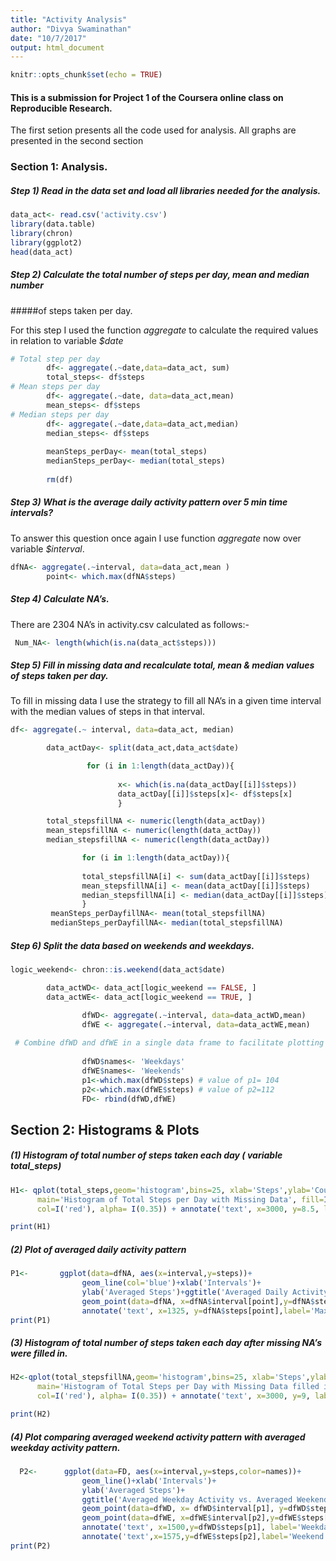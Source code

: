 ```yaml
---
title: "Activity Analysis"
author: "Divya Swaminathan"
date: "10/7/2017"
output: html_document
---
```


```r
knitr::opts_chunk$set(echo = TRUE)
```

#### This is a submission for  Project 1 of the Coursera online class on Reproducible Research.

The first setion presents all the code used for analysis. All graphs are presented in the second section

### Section 1: Analysis.

##### Step 1) Read in the data set and load all libraries needed for the analysis.

```r
data_act<- read.csv('activity.csv')
library(data.table)
library(chron)
library(ggplot2)
head(data_act)
```


##### Step 2) Calculate the total number of steps per day, mean and median number
#####of steps taken per day. 

For this step I used the function *aggregate* to calculate the required values in relation to variable *$date*

```r
# Total step per day 
        df<- aggregate(.~date,data=data_act, sum)
        total_steps<- df$steps
# Mean steps per day
        df<- aggregate(.~date, data=data_act,mean)
        mean_steps<- df$steps
# Median steps per day
        df<- aggregate(.~date,data=data_act,median)
        median_steps<- df$steps
        
        meanSteps_perDay<- mean(total_steps)
        medianSteps_perDay<- median(total_steps)
        
        rm(df)
```

##### Step 3)  What is the average daily activity pattern over 5 min time intervals?

To answer this question once again I use function *aggregate* now over variable
*$interval*. 

```r
dfNA<- aggregate(.~interval, data=data_act,mean )
        point<- which.max(dfNA$steps)

```


##### Step 4) Calculate NA's.

There are 2304 NA's in activity.csv calculated as follows:-

```r
 Num_NA<- length(which(is.na(data_act$steps)))
```        

##### Step 5) Fill in missing data and recalculate total, mean & median values of steps taken per day.

To fill in missing data I use the strategy to fill all NA's in a given time interval with the median values of steps in that interval. 
```r
df<- aggregate(.~ interval, data=data_act, median)

        data_actDay<- split(data_act,data_act$date)

                 for (i in 1:length(data_actDay)){
           
                        x<- which(is.na(data_actDay[[i]]$steps))
                        data_actDay[[i]]$steps[x]<- df$steps[x]
                        }

        total_stepsfillNA <- numeric(length(data_actDay))
        mean_stepsfillNA <- numeric(length(data_actDay))
        median_stepsfillNA <- numeric(length(data_actDay))

                for (i in 1:length(data_actDay)){
   
                total_stepsfillNA[i] <- sum(data_actDay[[i]]$steps)
                mean_stepsfillNA[i] <- mean(data_actDay[[i]]$steps)
                median_stepsfillNA[i] <- median(data_actDay[[i]]$steps)
                }
         meanSteps_perDayfillNA<- mean(total_stepsfillNA)
         medianSteps_perDayfillNA<- median(total_stepsfillNA)

```

##### Step 6) Split the data based on weekends and weekdays.

```r
logic_weekend<- chron::is.weekend(data_act$date)

        data_actWD<- data_act[logic_weekend == FALSE, ]
        data_actWE<- data_act[logic_weekend == TRUE, ]

                dfWD<- aggregate(.~interval, data=data_actWD,mean)
                dfWE <- aggregate(.~interval, data=data_actWE,mean)
                
 # Combine dfWD and dfWE in a single data frame to facilitate plotting 
                
                dfWD$names<- 'Weekdays'
                dfWE$names<- 'Weekends'
                p1<-which.max(dfWD$steps) # value of p1= 104
                p2<-which.max(dfWE$steps) # value of p2=112
                FD<- rbind(dfWD,dfWE)
```


## Section 2: Histograms & Plots

##### (1) Histogram of total number of steps taken each day ( variable total_steps)

```r

H1<- qplot(total_steps,geom='histogram',bins=25, xlab='Steps',ylab='Counts',
      main='Histogram of Total Steps per Day with Missing Data', fill=I('blue'),
      col=I('red'), alpha= I(0.35)) + annotate('text', x=3000, y=8.5, label='mean # of steps= 10766.19') + annotate('text', x=3000, y= 7.5, label='median # of steps = 10765.0')

print(H1)

```

##### (2) Plot of averaged daily activity pattern

```r

P1<-       ggplot(data=dfNA, aes(x=interval,y=steps))+
                geom_line(col='blue')+xlab('Intervals')+ 
                ylab('Averaged Steps')+ggtitle('Averaged Daily Activity Pattern with NAs includes')+
                geom_point(data=dfNA, x=dfNA$interval[point],y=dfNA$steps[point],col='black')+
                annotate('text', x=1325, y=dfNA$steps[point],label='Maximum occurs at interval 835')
print(P1)


```

##### (3) Histogram of total number of steps taken each day after missing NA's were filled in.

```r

H2<-qplot(total_stepsfillNA,geom='histogram',bins=25, xlab='Steps',ylab='Counts',
      main='Histogram of Total Steps per Day with Missing Data filled in', fill=I('dark green'),
      col=I('red'), alpha= I(0.35)) + annotate('text', x=3000, y=9, label='mean # of steps= 9503.87') + annotate('text', x=3000, y= 8.5, label='median # of steps = 10395.0')

print(H2)
```

##### (4) Plot comparing averaged weekend activity pattern with averaged weekday activity pattern. 

```r
  P2<-      ggplot(data=FD, aes(x=interval,y=steps,color=names))+
                geom_line()+xlab('Intervals')+
                ylab('Averaged Steps')+
                ggtitle('Averaged Weekday Activity vs. Averaged Weekend Activity.')+
                geom_point(data=dfWD, x= dfWD$interval[p1], y=dfWD$steps[p1], col='black')+
                geom_point(data=dfWE, x=dfWE$interval[p2],y=dfWE$steps[p2],col='black')+
                annotate('text', x=1500,y=dfWD$steps[p1], label='Weekday peak occurs at interval 835')+
                annotate('text',x=1575,y=dfWE$steps[p2],label='Weekend peak occurs at interval 915')
print(P2)
                
```







